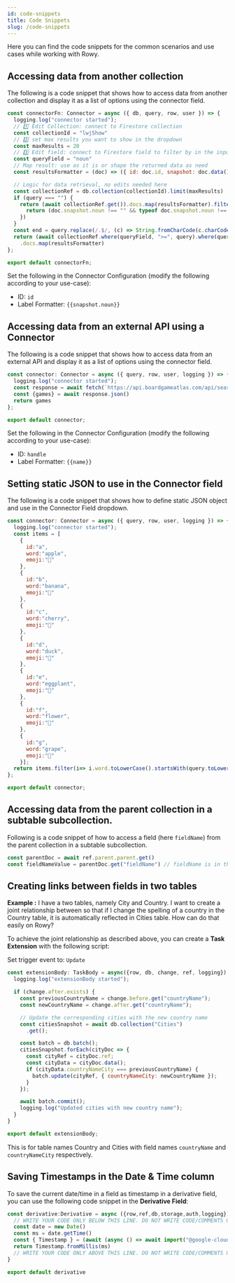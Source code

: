 ```yaml
---
id: code-snippets
title: Code Snippets
slug: /code-snippets
---
```


Here you can find the code snippets for the common scenarios and use cases while working with Rowy.

## Accessing data from another collection

The following is a code snippet that shows how to access data from another collection and display it as a list of options using the connector field.

```js
const connectorFn: Connector = async ({ db, query, row, user }) => {
  logging.log("connector started");
  // 1️⃣ Edit Collection: connect to Firestore collection
  const collectionId = "lwjShow"
  // 2️⃣ set max results you want to show in the dropdown
  const maxResults = 20
  // 3️⃣ Edit field: connect to Firestore field to filter by in the input text
  const queryField = "noun" 
  // Map result: use as it is or shape the returned data as need
  const resultsFormatter = (doc) => ({ id: doc.id, snapshot: doc.data() }) 

  // Logic for data retrieval, no edits needed here
  const collectionRef = db.collection(collectionId).limit(maxResults) 
  if (query === "") { 
    return (await collectionRef.get()).docs.map(resultsFormatter).filter((doc) => {
      return (doc.snapshot.noun !== "" && typeof doc.snapshot.noun !== "undefined")
    })
  } 
  const end = query.replace(/.$/, (c) => String.fromCharCode(c.charCodeAt(0) + 1));
  return (await collectionRef.where(queryField, ">=", query).where(queryField, "<", end).get())
    .docs.map(resultsFormatter)
};

export default connectorFn;
```

Set the following in the Connector Configuration (modify the following according to your use-case):
- ID: `id`
- Label Formatter: `{{snapshot.noun}}`


## Accessing data from an external API using a Connector

The following is a code snippet that shows how to access data from an external API and display it as a list of options using the connector field.

```js
const connector: Connector = async ({ query, row, user, logging }) => {
  logging.log("connector started");
  const response = await fetch(`https://api.boardgameatlas.com/api/search?name=${query}&client_id=JLBr5npPhV`)
  const {games} = await response.json()
  return games
};

export default connector;
```

Set the following in the Connector Configuration (modify the following according to your use-case):
- ID: `handle`
- Label Formatter: `{{name}}`

## Setting static JSON to use in the Connector field

The following is a code snippet that shows how to define static JSON object and use in the Connector Field dropdown.

```js
const connector: Connector = async ({ query, row, user, logging }) => {
  logging.log("connector started");
  const items = [
    {
      id:"a",
      word:"apple",
      emoji:"🍎"
    },
    {
      id:"b",
      word:"banana",
      emoji:"🍌"
    },
    {
      id:"c",
      word:"cherry",
      emoji:"🍒"
    },
    {
      id:"d",
      word:"duck",
      emoji:"🦆"
    },
    {
      id:"e",
      word:"eggplant",
      emoji:"🍆"
    },
    {
      id:"f",
      word:"flower",
      emoji:"🌸"
    },
    {
      id:"g",
      word:"grape",
      emoji:"🍇"
    }];
  return items.filter(i=> i.word.toLowerCase().startsWith(query.toLowerCase()))
};

export default connector;
```

## Accessing data from the parent collection in a subtable subcollection.

Following is a code snippet of how to access a field (here `fieldName`) from the parent collection in a subtable subcollection.

```js
const parentDoc = await ref.parent.parent.get()
const fieldNameValue = parentDoc.get("fieldName") // fieldName is in the parent table
```

## Creating links between fields in two tables

**Example :** I have a two tables, namely City and Country. I want to create a joint relationship between so that if I change the spelling of a country in the Country table, it is automatically reflected in Cities table. How can do that easily on Rowy?

To achieve the joint relationship as described above, you can create a **Task Extension** with the following script:

Set trigger event to: `Update`

```js
const extensionBody: TaskBody = async({row, db, change, ref, logging}) => {
  logging.log("extensionBody started");

  if (change.after.exists) {
    const previousCountryName = change.before.get("countryName");
    const newCountryName = change.after.get("countryName");

    // Update the corresponding cities with the new country name
    const citiesSnapshot = await db.collection("Cities")
      .get();

    const batch = db.batch();
    citiesSnapshot.forEach(cityDoc => {
      const cityRef = cityDoc.ref;
      const cityData = cityDoc.data();
      if (cityData.countryNameCity === previousCountryName) {
        batch.update(cityRef, { countryNameCity: newCountryName });
      }
    });

    await batch.commit();
    logging.log("Updated cities with new country name");
  }
}

export default extensionBody;
```

This is for table names Country and Cities with field names `countryName` and `countryNameCity` respectively. 

## Saving Timestamps in the Date & Time column

To save the current date/time in a field as timestamp in a derivative field, you can use the following code snippet in the **Derivative Field**:

```js
const derivative:Derivative = async ({row,ref,db,storage,auth,logging})=>{
  // WRITE YOUR CODE ONLY BELOW THIS LINE. DO NOT WRITE CODE/COMMENTS OUTSIDE THE FUNCTION BODY
  const date = new Date()
  const ms = date.getTime()
  const { Timestamp } = (await (async () => await import("@google-cloud/firestore"))())
  return Timestamp.fromMillis(ms)
  // WRITE YOUR CODE ONLY ABOVE THIS LINE. DO NOT WRITE CODE/COMMENTS OUTSIDE THE FUNCTION BODY
}

export default derivative
```
